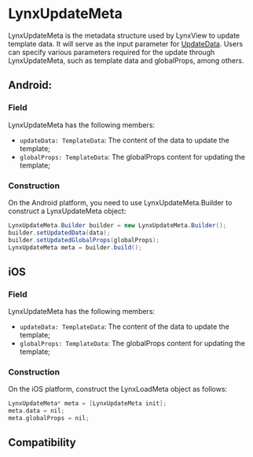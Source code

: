 # LynxUpdateMeta

LynxUpdateMeta is the metadata structure used by LynxView to update template data. It will serve as the input parameter for [UpdateData](./lynx-view/update-data.mdx). Users can specify various parameters required for the update through LynxUpdateMeta, such as template data and globalProps, among others.

## Android:

### Field
LynxUpdateMeta has the following members:

- `updateData: TemplateData`: The content of the data to update the template;
- `globalProps: TemplateData`: The globalProps content for updating the template;

### Construction

On the Android platform, you need to use LynxUpdateMeta.Builder to construct a LynxUpdateMeta object:

```java
LynxUpdateMeta.Builder builder = new LynxUpdateMeta.Builder();
builder.setUpdatedData(data);
builder.setUpdatedGlobalProps(globalProps);
LynxUpdateMeta meta = builder.build();
```

## iOS

### Field

LynxUpdateMeta has the following members:

- `updateData: TemplateData`: The content of the data to update the template;
- `globalProps: TemplateData`: The globalProps content for updating the template;

### Construction

On the iOS platform, construct the LynxLoadMeta object as follows:

```objective-c
LynxUpdateMeta* meta = [LynxUpdateMeta init];
meta.data = nil;
meta.globalProps = nil;
```

## Compatibility


<LegacyCompatTable metadata="lynx-native-api/lynx-update-meta" />
